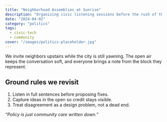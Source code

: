 ```yaml
---
title: "Neighborhood Assemblies at Sunrise"
description: "Organizing civic listening sessions before the rush of the day."
date: "2024-04-02"
category: "politics"
tags:
  - civic-tech
  - community
cover: "/images/politics-placeholder.jpg"
---
```

We invite neighbors upstairs while the city is still yawning. The open air keeps the conversation soft, and everyone brings a note from the block they represent.

## Ground rules we revisit

1. Listen in full sentences before proposing fixes.
2. Capture ideas in the open so credit stays visible.
3. Treat disagreement as a design problem, not a dead end.

*“Policy is just community care written down.”*
